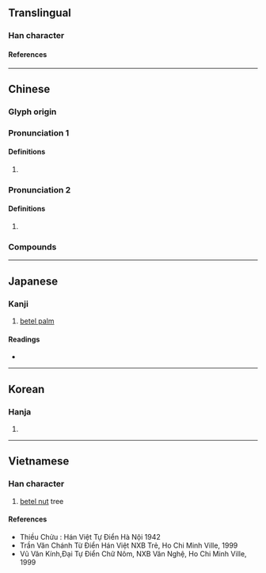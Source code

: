 {{character info/new}}
==Translingual==

===Han character===
{{Han char|rn=75|rad=木|as=09|sn=13|four=47927|canj=DIIL|ids=⿰木郎(GHT),⿰木郞(JKV)}}

====References====
{{Han ref|kx=0543.040|dkj=15226|dj=0930.350|hdz=21239.030|uh=6994}}

----

==Chinese==
{{zh-forms}}

===Glyph origin===
{{Han etym}}

===Pronunciation 1===
{{zh-pron
|m=láng
|ma=
|c=long4
|mn=lông/nn̂g
|mn_note=lông - literary; nn̂g - vernacular
|mc=1
|oc=1
|cat=
}}

====Definitions====
{{zh-hanzi}}

# {{zh-used2|c}}

===Pronunciation 2===
{{zh-pron
|m=lǎng
|mc=2
|oc=2
|cat=n
}}

====Definitions====
{{zh-hanzi}}

# {{rfdef|zh}}

===Compounds===
{{zh-der|檳榔|榔頭|榔榆|檳榔西施|檳榔嶼|榔板|檳榔攤|榔杭|榔搥|桄榔|鳴榔板|鳴榔|榔坪}}

----

==Japanese==

===Kanji===
{{ja-kanji|grade=|rs=木09}}

# [[betel palm]]

====Readings====
* {{ja-readings|on=[[ろう]] (rō)|kun=}}

----

==Korean==

===Hanja===
{{ko-hanja|hangeul=[[랑]]>[[낭]]|eumhun=|rv=rang>nang|mr=rang>nang|y=lang>nang}}

# {{rfdef|ko|sort=木09}}

----

==Vietnamese==

===Han character===
{{vi-hantu|rs=木09|[[lang]], [[trang]]}}

# [[betel nut]] tree

====References====
* Thiều Chửu : Hán Việt Tự Điển Hà Nội 1942
* Trần Văn Chánh Từ Điển Hán Việt NXB Trẻ, Ho Chi Minh Ville, 1999
* Vũ Văn Kính,Đại Tự Điển Chữ Nôm, NXB Văn Nghệ, Ho Chi Minh Ville, 1999